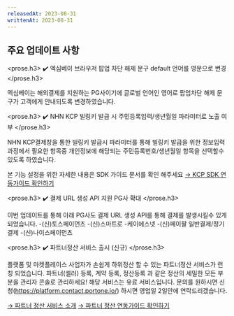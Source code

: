 ```yaml
---
releasedAt: 2023-08-31
writtenAt: 2023-08-31
---
```



## 주요 업데이트 사항

<prose.h3>
  <PaymentV1 />
  ✔️ 엑심베이 브라우저 팝업 차단 해제 문구 default 언어를 영문으로 변경
</prose.h3>

엑심베이는 해외결제를 지원하는 PG사이기에 글로벌 언어인 영어로
팝업차단 해제 문구가 고객에게 안내되도록 변경하였습니다.

<prose.h3>
  <PaymentV1 />
  ✔️ NHN KCP 빌링키 발급 시 주민등록입력/생년월일 파라미터로 노출 여부
</prose.h3>

NHN KCP결제창을 통한 빌링키 발급시 파라미터를 통해 빌링키 발급을 위한 정보입력 과정에서 필요한 항목중 개인정보에 해당되는 주민등록번호/생년월일 항목을
선택할수 있도록 하였습니다.

본 기능 설정을 위한 자세한 내용은 SDK 가이드 문서를 확인 해주세요
[→ KCP SDK 연동가이드 확인하기](https://developers.portone.io/docs/ko/pg/payment-gateway/nhn-kcp#4-%EA%B8%B0%ED%83%80-%ED%8C%8C%EB%9D%BC%EB%AF%B8%ED%84%B0)

<prose.h3>
  <PaymentV1 />
  ✔️ 결제 URL 생성 API 지원 PG사 확대
</prose.h3>

이번 업데이트를 통해 아래 PG사도 결제 URL 생성 API를 통해 결제를 발생시킬수 있게되었습니다.
-(신)토스페이먼츠
-(신)스마트로
-케이에스넷
-(신)페이팔 일반결제/정기결제
-(신)나이스페이먼츠


<prose.h3>
  <Partner />
  ✔️ 파트너정산 서비스 출시 (신규) 
</prose.h3>

플랫폼 및 마켓플레이스 사업자가 손쉽게 하위정산 할 수 있는 파트너정산 서비스가 런칭 되었습니다. 
파트너(셀러) 등록, 계약 등록, 정산등록 과 같은 정산의 세밀한 모든 부분을 관리자 콘솔로 관리하세요! 
해당 서비스는 유료 서비스입니다. 문의를 원하시면 신청(https://platform.contact.portone.io/) 하시면 영업일 2일안에 연락드리겠습니다. 

[→ 파트너 정산 서비스 소개](https://portone.io/korea/ko/service/platform)
[→ 파트너 정산 연동가이드 확인하기](https://developers.portone.io/platform/guide)


